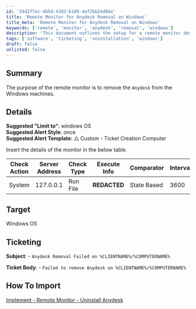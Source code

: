```yaml
---
id: '34d2f7ec-4b5d-43d3-b109-4af2bb24d6be'
title: 'Remote Monitor for Anydesk Removal on Windows'
title_meta: 'Remote Monitor for Anydesk Removal on Windows'
keywords: ['remote', 'monitor', 'anydesk', 'removal', 'windows']
description: 'This document outlines the setup for a remote monitor designed to uninstall Anydesk from Windows machines. It includes details on suggested configurations, alert styles, and ticketing information for effective monitoring and issue resolution.'
tags: ['software', 'ticketing', 'uninstallation', 'windows']
draft: false
unlisted: false
---
```

## Summary

The purpose of the remote monitor is to remove the `Anydesk` from the Windows machines.

## Details

**Suggested "Limit to"**: windows OS  
**Suggested Alert Style**: once  
**Suggested Alert Template**: △ Custom - Ticket Creation Computer  

Insert the details of the monitor in the below table.

| Check Action | Server Address | Check Type | Execute Info | Comparator    | Interval | Result |
|--------------|----------------|-------------|---------------|----------------|----------|--------|
| System       | 127.0.0.1     | Run File    | **REDACTED**  | State Based     | 3600     | ![Image](../../../static/img/Uninstall-Anydesk/image_1.png) |

## Target

Windows OS

## Ticketing

**Subject**: - `Anydesk Removal Failed on %CLIENTNAME%/%COMPUTERNAME%`  

**Ticket Body**: - `Failed to remove Anydesk on %CLIENTNAME%/%COMPUTERNAME%`

## How To Import

[Implement - Remote Monitor - Uninstall Anydesk](https://proval.itglue.com/DOC-5078775-14007940)












